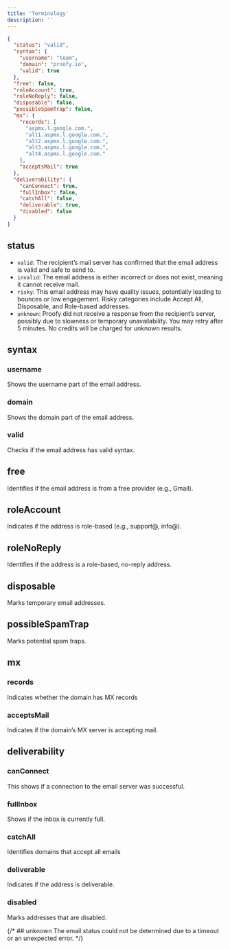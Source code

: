 ```yaml
---
title: 'Terminology'
description: ''
---
```


```json
{
  "status": "valid",
  "syntax": {
    "username": "team",
    "domain": "proofy.io",
    "valid": true
  },
  "free": false,
  "roleAccount": true,
  "roleNoReply": false,
  "disposable": false,
  "possibleSpamTrap": false,
  "mx": {
    "records": [
      "aspmx.l.google.com.",
      "alt1.aspmx.l.google.com.",
      "alt2.aspmx.l.google.com.",
      "alt3.aspmx.l.google.com.",
      "alt4.aspmx.l.google.com."
    ],
    "acceptsMail": true
  },
  "deliverability": {
    "canConnect": true,
    "fullInbox": false,
    "catchAll": false,
    "deliverable": true,
    "disabled": false
  }
}
```

## status

- `valid`:  The recipient’s mail server has confirmed that the email address is valid and safe to send to.
- `invalid`: The email address is either incorrect or does not exist, meaning it cannot receive mail.
- `risky`: This email address may have quality issues, potentially leading to bounces or low engagement. Risky categories include Accept All, Disposable, and Role-based addresses.
- `unknown`: Proofy did not receive a response from the recipient’s server, possibly due to slowness or temporary unavailability. You may retry after 5 minutes. No credits will be charged for unknown results.

## syntax

### username
 Shows the username part of the email address.

### domain
 Shows the domain part of the email address.

### valid
 Checks if the email address has valid syntax.

## free
Identifies if the email address is from a free provider (e.g., Gmail).

## roleAccount

Indicates if the address is role-based (e.g., support@, info@).

## roleNoReply
Identifies if the address is a role-based, no-reply address.

## disposable
Marks temporary email addresses.

## possibleSpamTrap
Marks potential spam traps.

## mx

### records
Indicates whether the domain has MX records

### acceptsMail
Indicates if the domain’s MX server is accepting mail.

## deliverability

### canConnect
This shows if a connection to the email server  was  successful.

### fullInbox
 Shows if the inbox is currently full.

### catchAll
Identifies domains that accept all emails

### deliverable
Indicates if the address is deliverable.

### disabled
Marks addresses that are disabled.

{/* ## unknown
The email status could not be determined due to a timeout or an unexpected error. */}


